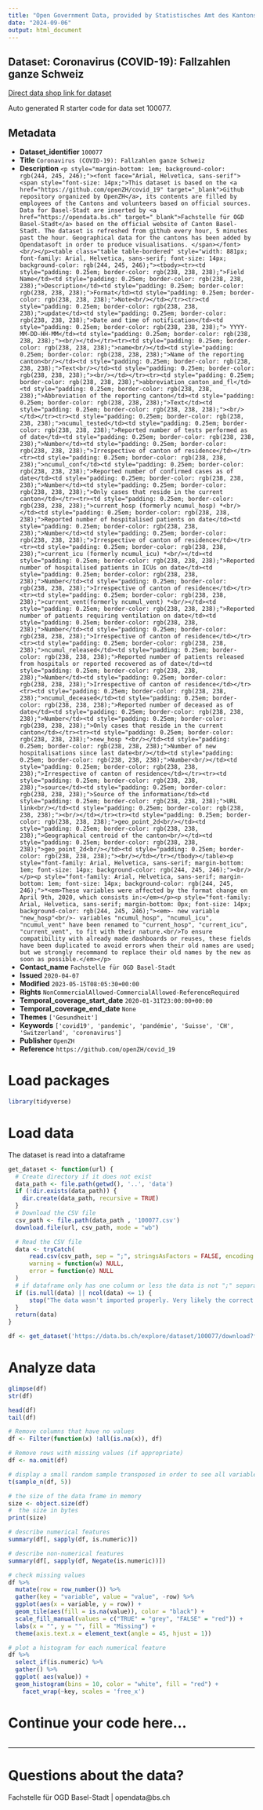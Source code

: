 ```yaml
---
title: "Open Government Data, provided by Statistisches Amt des Kantons Basel-Stadt - Fachstelle OGD"
date: "2024-09-06"
output: html_document
---
```


## Dataset: Coronavirus (COVID-19): Fallzahlen ganze Schweiz

[Direct data shop link for dataset](https://data.bs.ch/explore/dataset/100077)

Auto generated R starter code for data set 100077.

## Metadata

- **Dataset_identifier** `100077`
- **Title** `Coronavirus (COVID-19): Fallzahlen ganze Schweiz`
- **Description** `<p style="margin-bottom: 1em; background-color: rgb(244, 245, 246);"><font face="Arial, Helvetica, sans-serif"><span style="font-size: 14px;">This dataset is based on the <a href="https://github.com/openZH/covid_19" target="_blank">Github repository organized by OpenZH</a>, its contents are filled by employees of the Cantons and volunteers based on official sources. Data for Basel-Stadt are inserted by <a href="https://opendata.bs.ch" target="_blank">Fachstelle für OGD Basel-Stadt</a> based on the official website of Canton Basel-Stadt. The dataset is refreshed from github every hour, 5 minutes past the hour. Geographical data for the cantons has been added by Opendatasoft in order to produce visualisations. </span></font><br/></p><table class="table table-bordered" style="width: 881px; font-family: Arial, Helvetica, sans-serif; font-size: 14px; background-color: rgb(244, 245, 246);"><tbody><tr><td style="padding: 0.25em; border-color: rgb(238, 238, 238);">Field Name</td><td style="padding: 0.25em; border-color: rgb(238, 238, 238);">Description</td><td style="padding: 0.25em; border-color: rgb(238, 238, 238);">Format</td><td style="padding: 0.25em; border-color: rgb(238, 238, 238);">Note<br/></td></tr><tr><td style="padding: 0.25em; border-color: rgb(238, 238, 238);">update</td><td style="padding: 0.25em; border-color: rgb(238, 238, 238);">Date and time of notification</td><td style="padding: 0.25em; border-color: rgb(238, 238, 238);"> YYYY-MM-DD-HH-MM</td><td style="padding: 0.25em; border-color: rgb(238, 238, 238);"><br/></td></tr><tr><td style="padding: 0.25em; border-color: rgb(238, 238, 238);">name<br/></td><td style="padding: 0.25em; border-color: rgb(238, 238, 238);">Name of the reporting canton<br/></td><td style="padding: 0.25em; border-color: rgb(238, 238, 238);">Text<br/></td><td style="padding: 0.25em; border-color: rgb(238, 238, 238);"><br/></td></tr><tr><td style="padding: 0.25em; border-color: rgb(238, 238, 238);">abbreviation_canton_and_fl</td><td style="padding: 0.25em; border-color: rgb(238, 238, 238);">Abbreviation of the reporting canton</td><td style="padding: 0.25em; border-color: rgb(238, 238, 238);">Text</td><td style="padding: 0.25em; border-color: rgb(238, 238, 238);"><br/></td></tr><tr><td style="padding: 0.25em; border-color: rgb(238, 238, 238);">ncumul_tested</td><td style="padding: 0.25em; border-color: rgb(238, 238, 238);">Reported number of tests performed as of date</td><td style="padding: 0.25em; border-color: rgb(238, 238, 238);">Number</td><td style="padding: 0.25em; border-color: rgb(238, 238, 238);">Irrespective of canton of residence</td></tr><tr><td style="padding: 0.25em; border-color: rgb(238, 238, 238);">ncumul_conf</td><td style="padding: 0.25em; border-color: rgb(238, 238, 238);">Reported number of confirmed cases as of date</td><td style="padding: 0.25em; border-color: rgb(238, 238, 238);">Number</td><td style="padding: 0.25em; border-color: rgb(238, 238, 238);">Only cases that reside in the current canton</td></tr><tr><td style="padding: 0.25em; border-color: rgb(238, 238, 238);">current_hosp (formerly ncumul_hosp) *<br/></td><td style="padding: 0.25em; border-color: rgb(238, 238, 238);">Reported number of hospitalised patients on date</td><td style="padding: 0.25em; border-color: rgb(238, 238, 238);">Number</td><td style="padding: 0.25em; border-color: rgb(238, 238, 238);">Irrespective of canton of residence</td></tr><tr><td style="padding: 0.25em; border-color: rgb(238, 238, 238);">current_icu (formerly ncumul_icu) *<br/></td><td style="padding: 0.25em; border-color: rgb(238, 238, 238);">Reported number of hospitalised patients in ICUs on date</td><td style="padding: 0.25em; border-color: rgb(238, 238, 238);">Number</td><td style="padding: 0.25em; border-color: rgb(238, 238, 238);">Irrespective of canton of residence</td></tr><tr><td style="padding: 0.25em; border-color: rgb(238, 238, 238);">current_vent(formerly ncumul_vent) *<br/></td><td style="padding: 0.25em; border-color: rgb(238, 238, 238);">Reported number of patients requiring ventilation on date</td><td style="padding: 0.25em; border-color: rgb(238, 238, 238);">Number</td><td style="padding: 0.25em; border-color: rgb(238, 238, 238);">Irrespective of canton of residence</td></tr><tr><td style="padding: 0.25em; border-color: rgb(238, 238, 238);">ncumul_released</td><td style="padding: 0.25em; border-color: rgb(238, 238, 238);">Reported number of patients released from hospitals or reported recovered as of date</td><td style="padding: 0.25em; border-color: rgb(238, 238, 238);">Number</td><td style="padding: 0.25em; border-color: rgb(238, 238, 238);">Irrespective of canton of residence</td></tr><tr><td style="padding: 0.25em; border-color: rgb(238, 238, 238);">ncumul_deceased</td><td style="padding: 0.25em; border-color: rgb(238, 238, 238);">Reported number of deceased as of date</td><td style="padding: 0.25em; border-color: rgb(238, 238, 238);">Number</td><td style="padding: 0.25em; border-color: rgb(238, 238, 238);">Only cases that reside in the current canton</td></tr><tr><td style="padding: 0.25em; border-color: rgb(238, 238, 238);">new_hosp *<br/></td><td style="padding: 0.25em; border-color: rgb(238, 238, 238);">Number of new hospitalisations since last date<br/></td><td style="padding: 0.25em; border-color: rgb(238, 238, 238);">Number<br/></td><td style="padding: 0.25em; border-color: rgb(238, 238, 238);">Irrespective of canton of residence</td></tr><tr><td style="padding: 0.25em; border-color: rgb(238, 238, 238);">source</td><td style="padding: 0.25em; border-color: rgb(238, 238, 238);">Source of the information</td><td style="padding: 0.25em; border-color: rgb(238, 238, 238);">URL link<br/></td><td style="padding: 0.25em; border-color: rgb(238, 238, 238);"><br/></td></tr><tr><td style="padding: 0.25em; border-color: rgb(238, 238, 238);">geo_point_2d<br/></td><td style="padding: 0.25em; border-color: rgb(238, 238, 238);">Geographical centroid of the canton<br/></td><td style="padding: 0.25em; border-color: rgb(238, 238, 238);">geo_point_2d<br/></td><td style="padding: 0.25em; border-color: rgb(238, 238, 238);"><br/></td></tr></tbody></table><p style="font-family: Arial, Helvetica, sans-serif; margin-bottom: 1em; font-size: 14px; background-color: rgb(244, 245, 246);"><br/></p><p style="font-family: Arial, Helvetica, sans-serif; margin-bottom: 1em; font-size: 14px; background-color: rgb(244, 245, 246);">*<em>These variables were affected by the format change on April 9th, 2020, which consists in:</em></p><p style="font-family: Arial, Helvetica, sans-serif; margin-bottom: 0px; font-size: 14px; background-color: rgb(244, 245, 246);"><em>- new variable "new_hosp"<br/>- variables "ncumul_hosp", "ncumul_icu", "ncumul_vent" have been renamed to "current_hosp", "current_icu", "current_vent", to fit with their nature.<br/>To ensure compatibility with already made dashboards or reuses, these fields have been duplicated to avoid errors when their old names are used; but we strongly recommand to replace their old names by the new as soon as possible.</em></p>`
- **Contact_name** `Fachstelle für OGD Basel-Stadt`
- **Issued** `2020-04-07`
- **Modified** `2023-05-15T08:05:30+00:00`
- **Rights** `NonCommercialAllowed-CommercialAllowed-ReferenceRequired`
- **Temporal_coverage_start_date** `2020-01-31T23:00:00+00:00`
- **Temporal_coverage_end_date** `None`
- **Themes** `['Gesundheit']`
- **Keywords** `['covid19', 'pandemic', 'pandémie', 'Suisse', 'CH', 'Switzerland', 'coronavirus']`
- **Publisher** `OpenZH`
- **Reference** `https://github.com/openZH/covid_19`


# Load packages

```r

library(tidyverse)
```

# Load data

The dataset is read into a dataframe

```r
get_dataset <- function(url) {
  # Create directory if it does not exist
  data_path <- file.path(getwd(), '..', 'data')
  if (!dir.exists(data_path)) {
    dir.create(data_path, recursive = TRUE)
  }
  # Download the CSV file
  csv_path <- file.path(data_path , '100077.csv')
  download.file(url, csv_path, mode = "wb")

  # Read the CSV file
  data <- tryCatch(
      read.csv(csv_path, sep = ";", stringsAsFactors = FALSE, encoding = "UTF-8"),
      warning = function(w) NULL,
      error = function(e) NULL
  )
  # if dataframe only has one column or less the data is not ";" separated
  if (is.null(data) || ncol(data) <= 1) {
      stop("The data wasn't imported properly. Very likely the correct separator couldn't be found.\nPlease check the dataset manually and adjust the code.")
  }
  return(data)
}
```

```r

df <- get_dataset('https://data.bs.ch/explore/dataset/100077/download?format=csv&timezone=Europe%2FZurich')

```

# Analyze data

```r

glimpse(df)
str(df)

head(df)
tail(df)

```

```r
# Remove columns that have no values
df <- Filter(function(x) !all(is.na(x)), df)

# Remove rows with missing values (if appropriate)
df <- na.omit(df)
```

```r
# display a small random sample transposed in order to see all variables
t(sample_n(df, 5))
```

```r
# the size of the data frame in memory
size <- object.size(df)
#  the size in bytes
print(size)
```

```r
# describe numerical features
summary(df[, sapply(df, is.numeric)])
```

```r
# describe non-numerical features
summary(df[, sapply(df, Negate(is.numeric))])
```

```r
# check missing values
df %>%
  mutate(row = row_number()) %>%
  gather(key = "variable", value = "value", -row) %>%
  ggplot(aes(x = variable, y = row)) +
  geom_tile(aes(fill = is.na(value)), color = "black") +
  scale_fill_manual(values = c("TRUE" = "grey", "FALSE" = "red")) +
  labs(x = "", y = "", fill = "Missing") +
  theme(axis.text.x = element_text(angle = 45, hjust = 1))
```

```r
# plot a histogram for each numerical feature
df %>%
  select_if(is.numeric) %>%
  gather() %>%
  ggplot( aes(value)) +
  geom_histogram(bins = 10, color = "white", fill = "red") +
    facet_wrap(~key, scales = 'free_x')
```

# Continue your code here...

```r

```
------------------------------------------------------------------------

# Questions about the data?

Fachstelle für OGD Basel-Stadt | opendata@bs.ch
